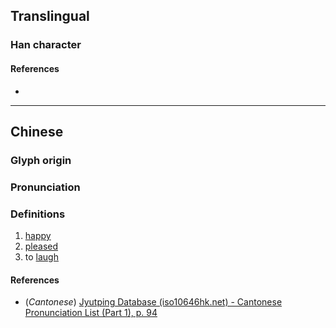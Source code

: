 {{character info}}
==Translingual==

===Han character===
{{Han char|rn=38|rad=女|as=09|sn=12|four=|canj=VTMV|ids=⿰女甚}}

====References====
* {{Han ref|kx=0266.180|dkj=06479|dj=0533.230|hdz=21063.160|uh=5A85|ud=23173}}

----

==Chinese==
{{zh-forms}}

===Glyph origin===
{{Han etym}}

===Pronunciation===
{{zh-pron
|m=dān
|c=daam1
|mc=y
|oc=y
|ma=
|cat=a,v
}}

===Definitions===
{{zh-hanzi}}

# [[happy]]
# [[pleased]]
# to [[laugh]]

====References====
* (''Cantonese'') [http://www.iso10646hk.net/jp/document/download.jsp Jyutping Database (iso10646hk.net) - Cantonese Pronunciation List (Part 1), p. 94]